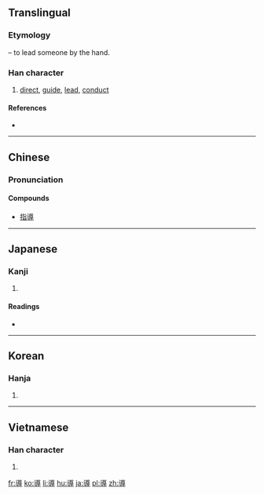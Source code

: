 {{also|导}}
==Translingual==
{{zh-hanzi-box|[[导]]|導}}

===Etymology===
{{Han compound|道|寸|t1=path|t2=hand|ls=ic}} – to lead someone by the hand.

===Han character===
{{Han char|rn=41|rad=寸|as=12|sn=15|four=3834<sub>3</sub>|canj=卜山木戈 (YUDI)|ids=⿱[[道]][[寸]]}}

# [[direct]], [[guide]], [[lead]], [[conduct]]

====References====
* {{Han ref|kx=0296.100|dkj=07463|dj=0586.090|hdz=10512.050|uh=5C0E|ud=23566|bh=BEC9|bd=48841}}

----

==Chinese==
{{zh-hanzi-box|[[导]]|導}}

===Pronunciation===
{{zh-pron
|m=dǎo
|c=dou6
|mc=y
|oc=y
|ma=
|cat=v
}}

====Compounds====
*[[指導]]

----

==Japanese==

===Kanji===
{{ja-kanji|grade=5|rs=寸12}}

# {{defn|lang=ja|sort=寸12}}

====Readings====
* {{ja-readings|on=[[どう]] (dō)|kun=[[みちびく]] (michibiku), [[みちびき]] (michibiki)}}

----

==Korean==

===Hanja===
{{ko-hanja|hangeul=도|rv=do|mr=to}}

# {{defn|lang=ko|sort=寸12}}

----

==Vietnamese==

===Han character===
{{vi-hantu|[[đạo]]|rs=寸12}}

# {{defn|lang=vi|sort=寸12}}

[[fr:導]]
[[ko:導]]
[[li:導]]
[[hu:導]]
[[ja:導]]
[[pl:導]]
[[zh:導]]